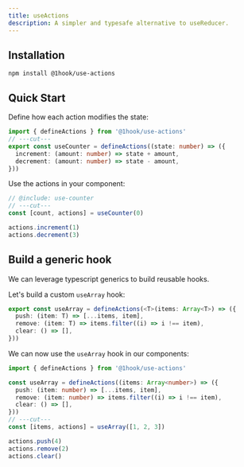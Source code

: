 ```yaml
---
title: useActions
description: A simpler and typesafe alternative to useReducer.
---
```


## Installation

```package-install
npm install @1hook/use-actions
```

## Quick Start

Define how each action modifies the state:

```ts twoslash include use-counter
import { defineActions } from '@1hook/use-actions'
// ---cut---
export const useCounter = defineActions((state: number) => ({
  increment: (amount: number) => state + amount,
  decrement: (amount: number) => state - amount,
}))
```

Use the actions in your component:

```ts twoslash
// @include: use-counter
// ---cut---
const [count, actions] = useCounter(0)

actions.increment(1)
actions.decrement(3)
```

## Build a generic hook

We can leverage typescript generics to build reusable hooks.

Let's build a custom `useArray` hook:

```ts title="use-array.ts"
export const useArray = defineActions(<T>(items: Array<T>) => ({
  push: (item: T) => [...items, item],
  remove: (item: T) => items.filter((i) => i !== item),
  clear: () => [],
}))
```

We can now use the `useArray` hook in our components:

```ts twoslash
import { defineActions } from '@1hook/use-actions'

const useArray = defineActions((items: Array<number>) => ({
  push: (item: number) => [...items, item],
  remove: (item: number) => items.filter((i) => i !== item),
  clear: () => [],
}))
// ---cut---
const [items, actions] = useArray([1, 2, 3])

actions.push(4)
actions.remove(2)
actions.clear()
```
